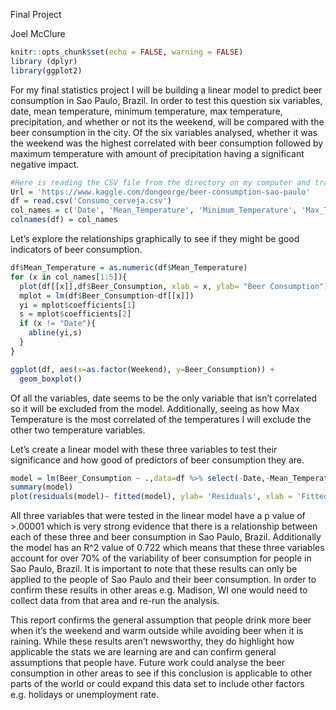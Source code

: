 Final Project

Joel McClure


```{r setup, include=FALSE}
knitr::opts_chunk$set(echo = FALSE, warning = FALSE)
library (dplyr)
library(ggplot2)
```

For my final statistics project I will be building a linear model to predict beer consumption in Sao Paulo, Brazil. In order to test this question six variables, date, mean temperature, minimum temperature, max temperature, precipitation, and whether or not its the weekend, will be compared with the beer consumption in the city. Of the six variables analysed, whether it was the weekend was the highest correlated with beer consumption followed by maximum temperature with amount of precipitation having a significant negative impact. 

```{r}
#Here is reading the CSV file from the directory on my computer and translating the column headers into english. I got this file from Kaggle, the url is pasted below. Additionally, the file will be submitted with this code.
Url = 'https://www.kaggle.com/dongeorge/beer-consumption-sao-paulo'
df = read.csv('Consumo_cerveja.csv')
col_names = c('Date', 'Mean_Temperature', 'Minimum_Temperature', 'Max_Temperature', 'Precipitation', 'Weekend', 'Beer_Consumption')
colnames(df) = col_names
```

Let's explore the relationships graphically to see if they might be good indicators of beer consumption.
```{r}
df$Mean_Temperature = as.numeric(df$Mean_Temperature)
for (x in col_names[1:5]){
  plot(df[[x]],df$Beer_Consumption, xlab = x, ylab= "Beer Consumption")
  mplot = lm(df$Beer_Consumption~df[[x]])
  yi = mplot$coefficients[1]
  s = mplot$coefficients[2]
  if (x != "Date"){
    abline(yi,s)
  }
}

ggplot(df, aes(x=as.factor(Weekend), y=Beer_Consumption)) +
  geom_boxplot()

```


Of all the variables, date seems to be the only variable that isn't correlated so it will be excluded from the model. Additionally, seeing as how Max Temperature is the most correlated of the temperatures I will exclude the other two temperature variables. 

Let's create a linear model with these three variables to test their significance and how good of predictors of beer consumption they are.
```{r}
model = lm(Beer_Consumption ~ .,data=df %>% select(-Date,-Mean_Temperature,-Minimum_Temperature))
summary(model)
plot(residuals(model)~ fitted(model), ylab= 'Residuals', xlab = 'Fitted Values', main = 'Residuals vs Fitted Values')
```

All three variables that were tested in the linear model have a p value of >.00001 which is very strong evidence that there is a relationship between each of these three and beer consumption in Sao Paulo, Brazil. Additionally the model has an R^2 value of 0.722 which means that these three variables account for over 70% of the variability of beer consumption for people in Sao Paulo, Brazil. It is important to note that these results can only be applied to the people of Sao Paulo and their beer consumption. In order to confirm these results in other areas e.g. Madison, WI one would need to collect data from that area and re-run the analysis.

This report confirms the general assumption that people drink more beer when it's the weekend and warm outside while avoiding beer when it is raining. While these results aren't newsworthy, they do highlight how applicable the stats we are learning are and can confirm general assumptions that people have. Future work could analyse the beer consumption in other areas to see if this conclusion is applicable to other parts of the world or could expand this data set to include other factors e.g. holidays or unemployment rate.  


```{r appendix, ref.label=knitr::all_labels(),echo=TRUE,eval=FALSE}
```
